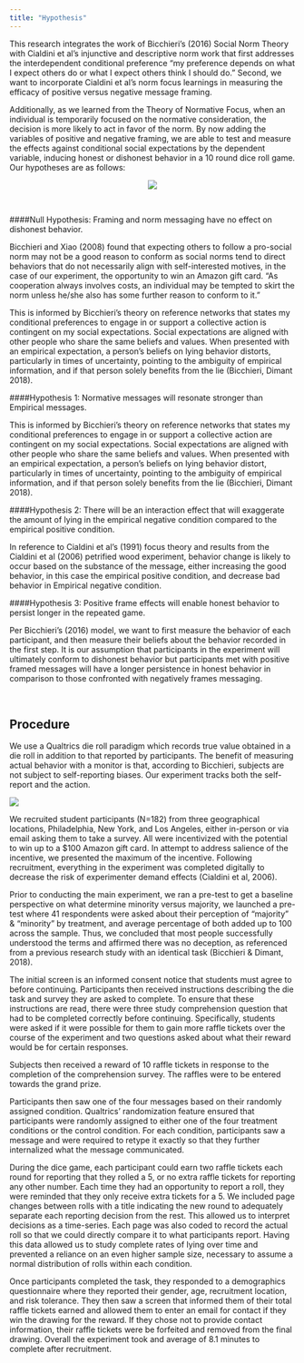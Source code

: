 ```yaml
---
title: "Hypothesis"
---
```

  This research integrates the work of Bicchieri’s (2016) Social Norm Theory with Cialdini et al’s injunctive and descriptive norm work that first addresses the interdependent conditional preference “my preference depends on what I expect others do or what I expect others think I should do.” Second, we want to incorporate Cialdini et al’s norm focus learnings in measuring the efficacy of positive versus negative message framing. 
  
Additionally, as we learned from the Theory of Normative Focus, when an individual is temporarily focused on the normative consideration, the decision is more likely to act in favor of the norm. By now adding the variables of positive and negative framing, we are able to test and measure the effects against conditional social expectations by the dependent variable,  inducing honest or dishonest behavior in a 10 round dice roll game. Our hypotheses are as follows: 

<center>
![](Hypothesis.png)
</center>

&nbsp;
&nbsp;
&nbsp;


####Null Hypothesis:  Framing and norm messaging have no effect on dishonest behavior. 


  Bicchieri and Xiao (2008) found that expecting others to follow a pro-social norm may not be a good reason to conform as social norms tend to direct behaviors that do not necessarily align with self-interested motives, in the case of our experiment, the opportunity to win an Amazon gift card. “As cooperation always involves costs, an individual may be tempted to skirt the norm unless he/she also has some further reason to conform to it.” 
    
This is informed by Bicchieri’s theory on reference networks that states my conditional preferences to engage in or support a collective action is contingent on my social expectations.  Social expectations are aligned with other people who share the same beliefs and values. When presented with an empirical expectation, a person’s beliefs on lying behavior distorts, particularly in times of uncertainty, pointing to the ambiguity of empirical information, and if that person solely benefits from the lie (Bicchieri, Dimant 2018). 


####Hypothesis 1: Normative messages will resonate stronger than Empirical messages.  

This is informed by Bicchieri’s theory on reference networks that states my conditional preferences to engage in or support a collective action are contingent on my social expectations.  Social expectations are aligned with other people who share the same beliefs and values. When presented with an empirical expectation, a person’s beliefs on lying behavior distort, particularly in times of uncertainty, pointing to the ambiguity of empirical information, and if that person solely benefits from the lie (Bicchieri, Dimant 2018). 



####Hypothesis 2: There will be an interaction effect that will exaggerate the amount of lying in the empirical negative condition compared to the empirical positive condition.  
    
  In reference to Cialdini et al’s (1991) focus theory and results from the Cialdini et al (2006) petrified wood experiment, behavior change is likely to occur based on the substance of the message, either increasing the good behavior, in this case the empirical positive condition, and decrease bad behavior in Empirical negative condition. 

####Hypothesis 3: Positive frame effects will enable honest behavior to persist longer in the repeated game.


  Per Bicchieri’s (2016) model, we want to first measure the behavior of each participant, and then measure their beliefs about the behavior recorded in the first step. It is our assumption that participants in the experiment will ultimately conform to dishonest behavior but participants met with positive framed messages will have a longer persistence in honest behavior in comparison to those confronted with negatively frames messaging. 

&nbsp;
&nbsp;

## Procedure
We use a Qualtrics die roll paradigm which records true value obtained in a die roll in addition to that reported by participants. The benefit of measuring actual behavior with a monitor is that, according to Bicchieri, subjects are not subject to self-reporting biases. Our experiment tracks both the self-report and the action. 



![](Experiment Summary.png)

We recruited student participants (N=182) from three geographical locations, Philadelphia, New York, and Los Angeles, either in-person or via email asking them to take a survey. All were incentivized with the potential to win up to a $100 Amazon gift card. In attempt to address salience of the incentive, we presented the maximum of the incentive. Following recruitment, everything in the experiment was completed digitally to decrease the risk of experimenter demand effects (Cialdini et al, 2006). 

Prior to conducting the main experiment, we ran a pre-test to get a baseline perspective on what determine minority versus majority, we launched a pre-test where 41 respondents were asked about their perception of “majority” & “minority” by treatment, and average percentage of both added up to 100 across the sample.  Thus, we concluded that most people successfully understood the terms and affirmed there was no deception, as referenced from a previous research study with an identical task (Bicchieri & Dimant, 2018). 

The initial screen is an informed consent notice that students must agree to before continuing. Participants then received instructions describing the die task and survey they are asked to complete. To ensure that these instructions are read, there were three study comprehension question that had to be completed correctly before continuing. Specifically, students were asked if it were possible for them to gain more raffle tickets over the course of the experiment and two questions asked about what their reward would be for certain responses. 

Subjects then received a reward of 10 raffle tickets in response to the completion of the comprehension survey. The raffles were to be entered towards the grand prize.

Participants then saw one of the four messages based on their randomly assigned condition. Qualtrics’ randomization feature ensured that participants were randomly assigned to either one of the four treatment conditions or the control condition. For each condition, participants saw a message and were required to retype it exactly so that they further internalized what the message communicated. 

During the dice game, each participant could earn two raffle tickets each round for reporting that they rolled a 5, or no extra raffle tickets for reporting any other number. Each time they had an opportunity to report a roll, they were reminded that they only receive extra tickets for a 5. We included page changes between rolls with a title indicating the new round to adequately separate each reporting decision from the rest. This allowed us to interpret decisions as a time-series. Each page was also coded to record the actual roll so that we could directly compare it to what participants report. Having this data allowed us to study complete rates of lying over time and prevented a reliance on an even higher sample size, necessary to assume a normal distribution of rolls within each condition.

Once participants completed the task, they responded to a demographics questionnaire where they reported their gender, age, recruitment location, and risk tolerance. They then saw a screen that informed them of their total raffle tickets earned and allowed them to enter an email for contact if they win the drawing for the reward. If they chose not to provide contact information, their raffle tickets were be forfeited and removed from the final drawing. Overall the experiment took and average of 8.1 minutes to complete after recruitment.


